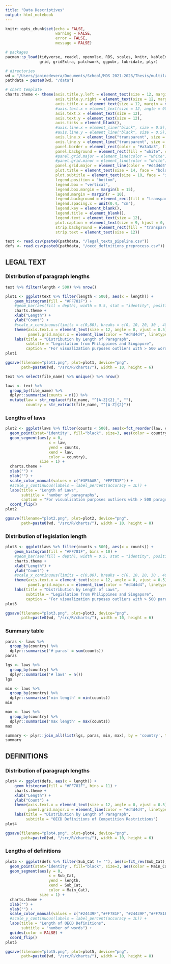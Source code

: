 ```yaml
---
title: "Data Descriptives"
output: html_notebook
---
```


```r
knitr::opts_chunk$set(echo = FALSE, 
                      warning = FALSE, 
                      error = FALSE, 
                      message = FALSE)
```

```r
# packages
pacman::p_load(tidyverse, readxl, openxlsx, RDS, scales, knitr, kableExtra,
               grid, gridExtra, patchwork, ggpubr, lubridate, plyr)

# directories
wd = "/Users/janinedevera/Documents/School/MDS 2021-2023/Thesis/multilabel-legal-text-classification-CIA"
pathdata = paste0(wd, "/data")

# chart template
charts.theme <- theme(axis.title.y.left = element_text(size = 12, margin = margin(r = 15)),
                      axis.title.y.right = element_text(size = 12, margin = margin(l = 15)),
                      axis.title.x = element_text(size = 12, margin = margin(t = 15)),
                      #axis.text.x = element_text(size = 12, angle = 90, vjust = 0.5),
                      axis.text.x = element_text(size = 12),
                      axis.text.y = element_text(size = 12),
                      axis.ticks = element_blank(),
                      #axis.line.x = element_line("black", size = 0.5), 
                      #axis.line.y = element_line("black", size = 0.5),
                      axis.line.x = element_line("transparent", size = 0.5), 
                      axis.line.y = element_line("transparent", size = 0.5),
                      panel.border = element_rect(color = "#a3a3a3", fill = "transparent"),
                      panel.background = element_rect(fill = "white", color = "white"),
                      #panel.grid.major = element_line(color = "white"),
                      #panel.grid.minor = element_line(color = "white"),
                      panel.grid.major = element_line(color = "#d4d4d4", linetype = "dotted"),
                      plot.title = element_text(size = 14, face = "bold", hjust = 0.5),
                      plot.subtitle = element_text(size = 10, face = "italic", hjust = 0.5, margin = margin(b = 15)),
                      legend.position = "bottom",
                      legend.box = "vertical",
                      legend.box.margin = margin(b = 15),
                      legend.margin = margin(r = 10),
                      legend.background = element_rect(fill = "transparent"),
                      legend.spacing.x = unit(0.4, "cm"),
                      legend.key = element_blank(),
                      legend.title = element_blank(),
                      legend.text = element_text(size = 12),
                      plot.caption = element_text(size = 9, hjust = 0, face = "italic"),
                      strip.background = element_rect(fill = "transparent"),
                      strip.text = element_text(size = 12))
```

```r
text <- read.csv(paste0(pathdata, "/legal_texts_pipeline.csv"))
defs <- read.csv(paste0(pathdata, "/oecd_definitions_preprocess.csv"))
```

## LEGAL TEXT

### Distribution of paragraph lengths
```r
text %>% filter(length < 500) %>% nrow()
```

```r
plot1 <- ggplot(text %>% filter(length < 500), aes(x = length)) +
    geom_histogram(fill = "#FF781F") + 
    #geom_bar(aes(fill = depth), width = 0.5, stat = "identity", position = "dodge") +
    charts.theme + 
    xlab("Length") +
    ylab("Count") +
    #scale_x_continuous(limits = c(0,80), breaks = c(0, 10, 20, 30 , 40, 50, 60, 70, 80)) +
    theme(axis.text.x = element_text(size = 12, angle = 0, vjust = 0.5),
          panel.grid.major.x = element_line(color = "#d4d4d4", linetype = "dotted")) +
    labs(title = "Distribution by Length of Paragraph",
         subtitle = "Legislation from Philippines and Singapore",
         caption = "For visualization purposes outliers with > 500 words have been removed.")
plot1

ggsave(filename="plot1.png", plot=plot1, device="png", 
       path=paste0(wd, "/src/R/charts/"), width = 10, height = 6)
```

```r
text %>% select(file_name) %>% unique() %>% nrow()
```

```r
laws <- text %>% 
  group_by(file_name) %>%
  dplyr::summarise(counts = n()) %>% 
  mutate(law = str_replace(file_name, "^[A-Z]{2}_", ""),
         country = str_extract(file_name, "^[A-Z]{2}"))
```

### Lengths of laws 
```r
plot2 <- ggplot(laws %>% filter(counts < 500), aes(x=fct_reorder(law, counts), y=counts, label=country)) +
  geom_point(stat='identity', fill="black", size=3, aes(color = country))  +
  geom_segment(aes(y = 0, 
                   x = law, 
                   yend = counts, 
                   xend = law, 
                   color = country),
               size = 1) +
  charts.theme + 
  xlab("") +
  ylab("") +
  scale_color_manual(values = c("#3F5AAB", "#FF781F")) + 
  #scale_y_continuous(labels = label_percent(accuracy = 1L)) + 
  labs(title = "Length of Laws",
       subtitle = "number of paragraphs",
       caption = "For visualization purposes outliers with > 500 paragraphs have been removed.") +
  coord_flip()
plot2

ggsave(filename="plot2.png", plot=plot2, device="png", 
       path=paste0(wd, "/src/R/charts/"), width = 10, height = 8)
```

### Distribution of legislation length 
```r
plot3 <- ggplot(laws %>% filter(counts < 500), aes(x = counts)) +
    geom_histogram(fill = "#FF781F", bins = 10) + 
    #geom_bar(aes(fill = depth), width = 0.5, stat = "identity", position = "dodge") +
    charts.theme + 
    xlab("Length") +
    ylab("Count") +
    #scale_x_continuous(limits = c(0,80), breaks = c(0, 10, 20, 30 , 40, 50, 60, 70, 80)) +
    theme(axis.text.x = element_text(size = 12, angle = 0, vjust = 0.5),
          panel.grid.major.x = element_line(color = "#d4d4d4", linetype = "dotted")) +
    labs(title = "Distribution by Length of Laws",
         subtitle = "Legislation from Philippines and Singapore",
         caption = "For visualization purposes outliers with > 500 paragraphs have been removed.")
plot3

ggsave(filename="plot3.png", plot=plot3, device="png", 
       path=paste0(wd, "/src/R/charts/"), width = 10, height = 6)
```

### Summary table 
```r
paras <- laws %>% 
  group_by(country) %>%
  dplyr::summarise('# paras' = sum(counts))
paras

lgs <- laws %>% 
  group_by(country) %>%
  dplyr::summarise('# laws' = n())
lgs

min <- laws %>% 
  group_by(country) %>%
  dplyr::summarise('min length' = min(counts))
min 

max <- laws %>% 
  group_by(country) %>%
  dplyr::summarise('max length' = max(counts))
max 

summary <- plyr::join_all(list(lgs, paras, min, max), by = 'country', type = 'full')
summary
```

## DEFINITIONS 

### Distribution of paragraph lengths
```r
plot4 <- ggplot(defs, aes(x = length)) +
    geom_histogram(fill = "#FF781F", bins = 11) + 
    charts.theme + 
    xlab("Length") +
    ylab("Count") +
    theme(axis.text.x = element_text(size = 12, angle = 0, vjust = 0.5),
          panel.grid.major.x = element_line(color = "#d4d4d4", linetype = "dotted")) +
    labs(title = "Distribution by Length of Paragraph",
         subtitle = "OECD Definitions of Competition Restrictions")
plot4

ggsave(filename="plot4.png", plot=plot4, device="png", 
       path=paste0(wd, "/src/R/charts/"), width = 10, height = 6)
```

### Lengths of definitions
```r
plot5 <- ggplot(defs %>% filter(Sub_Cat != ""), aes(x=fct_rev(Sub_Cat), y=length, label=Main_Cat)) +
  geom_point(stat='identity', fill="black", size=3, aes(color = Main_Cat))  +
  geom_segment(aes(y = 0, 
                   x = Sub_Cat, 
                   yend = length, 
                   xend = Sub_Cat, 
                   color = Main_Cat),
               size = 1) +
  charts.theme + 
  xlab("") +
  ylab("") +
  scale_color_manual(values = c("#24439F","#FF781F", "#24439F","#FF781F")) + 
  #scale_y_continuous(labels = label_percent(accuracy = 1L)) + 
  labs(title = "Length of OECD Definitions",
       subtitle = "number of words") +
  guides(color = FALSE) + 
  coord_flip()
plot5

ggsave(filename="plot5.png", plot=plot5, device="png", 
       path=paste0(wd, "/src/R/charts/"), width = 10, height = 8)

```


